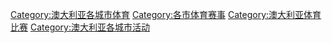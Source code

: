 
[[Category:澳大利亚各城市体育|Category:澳大利亚各城市体育]]
[[Category:各市体育赛事|Category:各市体育赛事]]
[[Category:澳大利亚体育比赛|Category:澳大利亚体育比赛]]
[[Category:澳大利亚各城市活动|Category:澳大利亚各城市活动]]